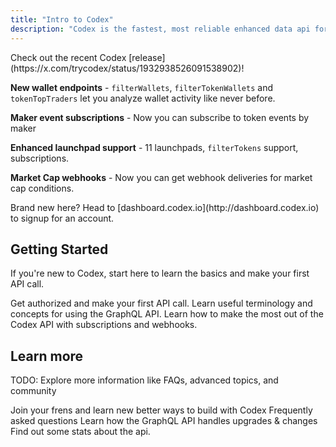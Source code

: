 ```yaml
---
title: "Intro to Codex"
description: "Codex is the fastest, most reliable enhanced data api for DeFi data across 100+ networks"
---
```


<Tip>
  Check out the recent Codex [release](https://x.com/trycodex/status/1932938526091538902)!

  **New wallet endpoints** - `filterWallets`, `filterTokenWallets` and `tokenTopTraders` let you analyze wallet activity like never before.

  **Maker event subscriptions** - Now you can subscribe to token events by maker

  **Enhanced launchpad support** - 11 launchpads, `filterTokens` support, subscriptions.

  **Market Cap webhooks** - Now you can get webhook deliveries for market cap conditions.
</Tip>

<Note>
  Brand new here? Head to [dashboard.codex.io](http://dashboard.codex.io) to signup for an account.
</Note>

## Getting Started

If you're new to Codex, start here to learn the basics and make your first API call.

<CardGroup cols={3}>
  <Card title="Get Started" icon="check" iconType="regular" href="/get-started">Get authorized and make your first API call.</Card>
  <Card title="Learn GraphQL" icon="brain" href="learn-graphql">
    Learn useful terminology and concepts for using the GraphQL API.
  </Card>
  <Card title="Build With Codex" icon="bolt" href="sdk">
    Learn how to make the most out of the Codex API with subscriptions and webhooks.
  </Card>
</CardGroup>

## Learn more

TODO: Explore more information like FAQs, advanced topics, and community

<CardGroup cols={4}>
  <Card title="Community" icon="users" href="community">
    Join your frens and learn new better ways to build with Codex
  </Card>
  <Card title="FAQ" icon="question" href="faq">
    Frequently asked questions
  </Card>
  <Card title="Changes" icon="screwdriver-wrench" href="changes">Learn how the GraphQL API handles upgrades & changes</Card>
  <Card title="Stats" icon="chart-area" href="stats">Find out some stats about the api.</Card>
</CardGroup>
